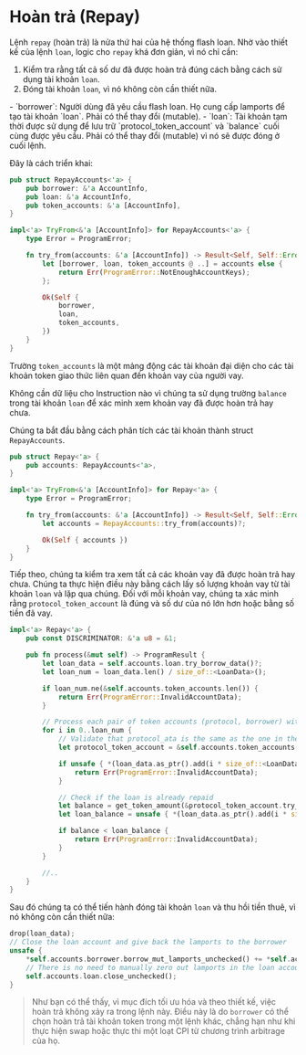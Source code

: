 # Hoàn trả (Repay)

Lệnh `repay` (hoàn trả) là nửa thứ hai của hệ thống flash loan. Nhờ vào thiết kế của lệnh `loan`, logic cho `repay` khá đơn giản, vì nó chỉ cần:
1. Kiểm tra rằng tất cả số dư đã được hoàn trả đúng cách bằng cách sử dụng tài khoản `loan`.
2. Đóng tài khoản `loan`, vì nó không còn cần thiết nữa.

<ArticleSection name="Các tài khoản cần thiết" id="required-accounts" level="h2" />
- `borrower`: Người dùng đã yêu cầu flash loan. Họ cung cấp lamports để tạo tài khoản `loan`. Phải có thể thay đổi (mutable).
- `loan`: Tài khoản tạm thời được sử dụng để lưu trữ `protocol_token_account` và `balance` cuối cùng được yêu cầu. Phải có thể thay đổi (mutable) vì nó sẽ được đóng ở cuối lệnh.

Đây là cách triển khai:

```rust
pub struct RepayAccounts<'a> {
    pub borrower: &'a AccountInfo,
    pub loan: &'a AccountInfo,
    pub token_accounts: &'a [AccountInfo],
}

impl<'a> TryFrom<&'a [AccountInfo]> for RepayAccounts<'a> {
    type Error = ProgramError;

    fn try_from(accounts: &'a [AccountInfo]) -> Result<Self, Self::Error> {
        let [borrower, loan, token_accounts @ ..] = accounts else {
            return Err(ProgramError::NotEnoughAccountKeys);
        };

        Ok(Self {
            borrower,
            loan,
            token_accounts,
        })
    }
}
```

Trường `token_accounts` là một mảng động các tài khoản đại diện cho các tài khoản token giao thức liên quan đến khoản vay của người vay.

<ArticleSection name="Dữ liệu cho Instruction" id="instruction-data" level="h2" />

Không cần dữ liệu cho Instruction nào vì chúng ta sử dụng trường `balance` trong tài khoản `loan` để xác minh xem khoản vay đã được hoàn trả hay chưa.

<ArticleSection name="Instruction Logic" id="instruction-logic" level="h2" />

Chúng ta bắt đầu bằng cách phân tích các tài khoản thành struct `RepayAccounts`.

```rust
pub struct Repay<'a> {
    pub accounts: RepayAccounts<'a>,
}

impl<'a> TryFrom<&'a [AccountInfo]> for Repay<'a> {
    type Error = ProgramError;

    fn try_from(accounts: &'a [AccountInfo]) -> Result<Self, Self::Error> {
        let accounts = RepayAccounts::try_from(accounts)?;

        Ok(Self { accounts })
    }
}

```

Tiếp theo, chúng ta kiểm tra xem tất cả các khoản vay đã được hoàn trả hay chưa. Chúng ta thực hiện điều này bằng cách lấy số lượng khoản vay từ tài khoản `loan` và lặp qua chúng. Đối với mỗi khoản vay, chúng ta xác minh rằng `protocol_token_account` là đúng và số dư của nó lớn hơn hoặc bằng số tiền đã vay.

```rust
impl<'a> Repay<'a> {
    pub const DISCRIMINATOR: &'a u8 = &1;

    pub fn process(&mut self) -> ProgramResult {
        let loan_data = self.accounts.loan.try_borrow_data()?;
        let loan_num = loan_data.len() / size_of::<LoanData>();

        if loan_num.ne(&self.accounts.token_accounts.len()) {
            return Err(ProgramError::InvalidAccountData);
        }

        // Process each pair of token accounts (protocol, borrower) with corresponding amounts
        for i in 0..loan_num {
            // Validate that protocol_ata is the same as the one in the loan account
            let protocol_token_account = &self.accounts.token_accounts[i];

            if unsafe { *(loan_data.as_ptr().add(i * size_of::<LoanData>()) as *const [u8; 32]) } != *protocol_token_account.key() {
                return Err(ProgramError::InvalidAccountData);
            }

            // Check if the loan is already repaid
            let balance = get_token_amount(&protocol_token_account.try_borrow_data()?)?;
            let loan_balance = unsafe { *(loan_data.as_ptr().add(i * size_of::<LoanData>() + size_of::<[u8; 32]>()) as *const u64) };

            if balance < loan_balance {
                return Err(ProgramError::InvalidAccountData);
            }
        }

        //..
    }
}
```

Sau đó chúng ta có thể tiến hành đóng tài khoản `loan` và thu hồi tiền thuê, vì nó không còn cần thiết nữa:

```rust
drop(loan_data);
// Close the loan account and give back the lamports to the borrower
unsafe {
    *self.accounts.borrower.borrow_mut_lamports_unchecked() += *self.accounts.loan.borrow_lamports_unchecked();
    // There is no need to manually zero out lamports in the loan account because it is done in the close_unchecked function
    self.accounts.loan.close_unchecked();
}
```

> Như bạn có thể thấy, vì mục đích tối ưu hóa và theo thiết kế, việc hoàn trả không xảy ra trong lệnh này. Điều này là do `borrower` có thể chọn hoàn trả tài khoản token trong một lệnh khác, chẳng hạn như khi thực hiện swap hoặc thực thi một loạt CPI từ chương trình arbitrage của họ.